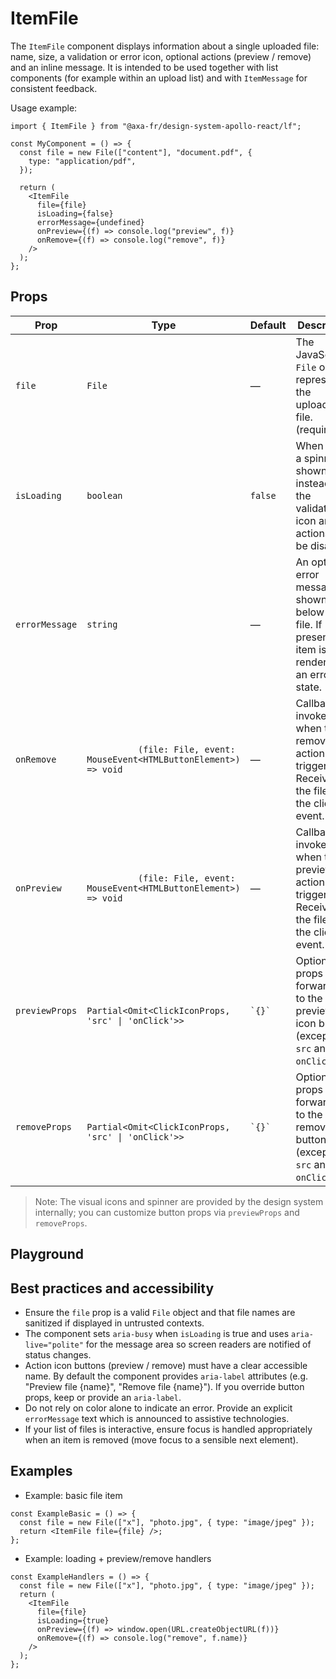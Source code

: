 
<Meta of={ItemFileStories} name="ItemFile" />

# ItemFile

The `ItemFile` component displays information about a single uploaded file: name, size, a validation or error icon,
optional actions (preview / remove) and an inline message. It is intended to be used together with list components
(for example within an upload list) and with `ItemMessage` for consistent feedback.

Usage example:

```tsx
import { ItemFile } from "@axa-fr/design-system-apollo-react/lf";

const MyComponent = () => {
  const file = new File(["content"], "document.pdf", {
    type: "application/pdf",
  });

  return (
    <ItemFile
      file={file}
      isLoading={false}
      errorMessage={undefined}
      onPreview={(f) => console.log("preview", f)}
      onRemove={(f) => console.log("remove", f)}
    />
  );
};
```

## Props

<table>
  <thead>
    <tr>
      <th scope="col">Prop</th>
      <th scope="col">Type</th>
      <th scope="col">Default</th>
      <th scope="col">Description</th>
    </tr>
  </thead>
  <tbody>
    <tr>
      <td>
        <code>file</code>
      </td>
      <td>
        <code>File</code>
      </td>
      <td>—</td>
      <td>
        The JavaScript <code>File</code> object representing the uploaded file.
        (required)
      </td>
    </tr>
    <tr>
      <td>
        <code>isLoading</code>
      </td>
      <td>
        <code>boolean</code>
      </td>
      <td>
        <code>false</code>
      </td>
      <td>
        When true, a spinner is shown instead of the validation icon and actions
        may be disabled.
      </td>
    </tr>
    <tr>
      <td>
        <code>errorMessage</code>
      </td>
      <td>
        <code>string</code>
      </td>
      <td>—</td>
      <td>
        An optional error message shown below the file. If present, the item is
        rendered in an error state.
      </td>
    </tr>
    <tr>
      <td>
        <code>onRemove</code>
      </td>
      <td>
        <code>
          (file: File, event: MouseEvent&lt;HTMLButtonElement&gt;) =&gt; void
        </code>
      </td>
      <td>—</td>
      <td>
        Callback invoked when the remove action is triggered. Receives the file
        and the click event.
      </td>
    </tr>
    <tr>
      <td>
        <code>onPreview</code>
      </td>
      <td>
        <code>
          (file: File, event: MouseEvent&lt;HTMLButtonElement&gt;) =&gt; void
        </code>
      </td>
      <td>—</td>
      <td>
        Callback invoked when the preview action is triggered. Receives the file
        and the click event.
      </td>
    </tr>
    <tr>
      <td>
        <code>previewProps</code>
      </td>
      <td>
        <code>
          Partial&lt;Omit&lt;ClickIconProps, 'src' | 'onClick'&gt;&gt;
        </code>
      </td>
      <td>
        <code>`{}`</code>
      </td>
      <td>
        Optional props forwarded to the preview icon button (except{" "}
        <code>src</code> and <code>onClick</code>).
      </td>
    </tr>
    <tr>
      <td>
        <code>removeProps</code>
      </td>
      <td>
        <code>
          Partial&lt;Omit&lt;ClickIconProps, 'src' | 'onClick'&gt;&gt;
        </code>
      </td>
      <td>
        <code>`{}`</code>
      </td>
      <td>
        Optional props forwarded to the remove icon button (except{" "}
        <code>src</code> and <code>onClick</code>).
      </td>
    </tr>
  </tbody>
</table>

> Note: The visual icons and spinner are provided by the design system internally; you can customize button props via `previewProps` and `removeProps`.

## Playground

<Canvas of={ItemFileStories.Playground} />

<Controls of={ItemFileStories.Playground} />

## Best practices and accessibility

- Ensure the `file` prop is a valid `File` object and that file names are sanitized if displayed in untrusted contexts.
- The component sets `aria-busy` when `isLoading` is true and uses `aria-live="polite"` for the message area so screen readers are notified of status changes.
- Action icon buttons (preview / remove) must have a clear accessible name. By default the component provides `aria-label` attributes (e.g. "Preview file {name}", "Remove file {name}"). If you override button props, keep or provide an `aria-label`.
- Do not rely on color alone to indicate an error. Provide an explicit `errorMessage` text which is announced to assistive technologies.
- If your list of files is interactive, ensure focus is handled appropriately when an item is removed (move focus to a sensible next element).

## Examples

- Example: basic file item

```tsx
const ExampleBasic = () => {
  const file = new File(["x"], "photo.jpg", { type: "image/jpeg" });
  return <ItemFile file={file} />;
};
```

- Example: loading + preview/remove handlers

```tsx
const ExampleHandlers = () => {
  const file = new File(["x"], "photo.jpg", { type: "image/jpeg" });
  return (
    <ItemFile
      file={file}
      isLoading={true}
      onPreview={(f) => window.open(URL.createObjectURL(f))}
      onRemove={(f) => console.log("remove", f.name)}
    />
  );
};
```
